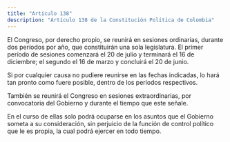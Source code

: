 ```yaml
---
title: "Artículo 138"
description: "Artículo 138 de la Constitución Política de Colombia"
---
```


El Congreso, por derecho propio, se reunirá en sesiones ordinarias, durante dos
períodos por año, que constituirán una sola legislatura. El primer período de
sesiones comenzará el 20 de julio y terminará el 16 de diciembre; el segundo el 16 de marzo y concluirá el 20 de junio.

Si por cualquier causa no pudiere reunirse en las fechas indicadas, lo hará tan pronto como fuere posible, dentro de los períodos respectivos.

También se reunirá el Congreso en sesiones extraordinarias, por convocatoria del Gobierno y durante el tiempo que este señale.

En el curso de ellas solo podrá ocuparse en los asuntos que el Gobierno someta a su consideración, sin perjuicio de la función de control político que le es propia, la cual podrá ejercer en todo tiempo.
